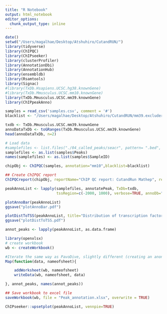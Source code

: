 ```yaml
---
title: "R Notebook"
output: html_notebook
editor_options: 
  chunk_output_type: inline
---
```



```r
date()
setwd("/Users/magalhae/Desktop/Atshuhiro/CutandRUN/")
library(tidyverse)
library(ChIPQC)
library(ChIPseeker)
library(clusterProfiler)
library(AnnotationDbi)
library(AnnotationHub)
library(ensembldb)
library(Rsamtools)
library(Signac)
#library(TxDb.Hsapiens.UCSC.hg38.knownGene)
#library(TxDb.Mmusculus.UCSC.mm10.knownGene)
library(TxDb.Mmusculus.UCSC.mm39.knownGene)
library(ChIPpeakAnno)
```
```r
samples = read_csv('samples.csv', comment = '#')
blacklist <- "/Users/magalhae/Desktop/Atshuhiro/CutandRUN/mm39.excluderanges.bed"
```

```r
txdb <- TxDb.Mmusculus.UCSC.mm39.knownGene
annoDataTxDb <- toGRanges(TxDb.Mmusculus.UCSC.mm39.knownGene)
head(annoDataTxDb, n=2)
```
```r
# Load data
#samplefiles <- list.files("./04_called_peaks/seacr", pattern= ".bed", full.names=T)
samplefiles <- as.list(samples$Peaks)
names(samplefiles) <- as.list(samples$SampleID)
```
```r
chipObj <- ChIPQC(samples, annotation="mm10",blacklist=blacklist) 
```
```r
## Create ChIPQC report
ChIPQCreport(chipObj, reportName="ChIP QC report: CutandRun Mathep", reportFolder="ChIPQCreport")
```


```r
peakAnnoList <- lapply(samplefiles, annotatePeak, TxDb=txdb, 
                       tssRegion=c(-2000, 1000), verbose=TRUE, annoDb="org.Mm.eg.db")
```

```r
plotAnnoBar(peakAnnoList)
ggsave("plotAnnoBar.pdf")
```
```r
plotDistToTSS(peakAnnoList, title="Distribution of transcription factor-binding loci \n relative to TSS")
ggsave("plotDistToTSS.pdf")
```
```r
annot_peaks <- lapply(peakAnnoList, as.data.frame)
```

```r
library(openxlsx)
# create workbook
wb <- createWorkbook()

#Iterate the same way as PavoDive, slightly different (creating an anonymous function inside Map())
Map(function(data, nameofsheet){     

    addWorksheet(wb, nameofsheet)
    writeData(wb, nameofsheet, data)

}, annot_peaks, names(annot_peaks))

## Save workbook to excel file 
saveWorkbook(wb, file = "Peak_annotation.xlsx", overwrite = TRUE)
```

```r
ChIPseeker::upsetplot(peakAnnoList, vennpie=TRUE)
```


